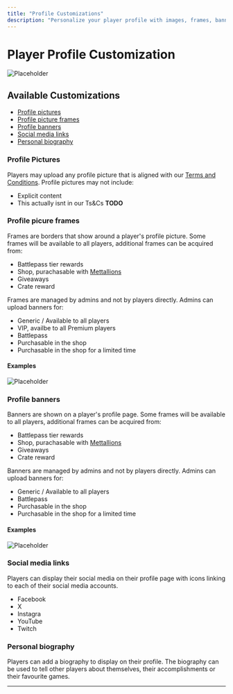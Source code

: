 ```yaml
---
title: "Profile Customizations"
description: "Personalize your player profile with images, frames, banners, and links."
---
```

# Player Profile Customization

![Placeholder](/images/screenshots/profile-customization.png)

## Available Customizations
- [Profile pictures](#profile-pictures)
- [Profile picture frames](#profile-picure-frames)
- [Profile banners](#profile-banners)
- [Social media links](#social-media-links)
- [Personal biography](#personal-biography)

### Profile Pictures
Players may upload any profile picture that is aligned with our [Terms and Conditions](https://mettlestate.com/legal/terms-and-conditions). Profile pictures may not include:
- Explicit content
- This actually isnt in our Ts&Cs **TODO**

### Profile picure frames
Frames are borders that show around a player's profile picture. Some frames will be available to all players, additional frames can be acquired from:
- Battlepass tier rewards
- Shop, purachasable with [Mettallions](/finance/mettallions)
- Giveaways
- Crate reward

Frames are managed by admins and not by players directly. Admins can upload banners for:
- Generic / Available to all players
- VIP, availbe to all Premium players
- Battlepass
- Purchasable in the shop
- Purchasable in the shop for a limited time

#### Examples
![Placeholder](/images/screenshots/frames.png)

### Profile banners 
Banners are shown on a player's profile page. Some frames will be available to all players, additional frames can be acquired from:
- Battlepass tier rewards
- Shop, purachasable with [Mettallions](/finance/mettallions)
- Giveaways
- Crate reward

Banners are managed by admins and not by players directly. Admins can upload banners for:
- Generic / Available to all players
- Battlepass
- Purchasable in the shop
- Purchasable in the shop for a limited time

#### Examples
![Placeholder](/images/screenshots/banners.png)

### Social media links
Players can display their social media on their profile page with icons linking to each of their social media accounts.
- Facebook
- X
- Instagra
- YouTube
- Twitch 

### Personal biography
Players can add a biography to display on their profile. The biography can be used to tell other players about themselves, their accomplishments or their favourite games.

---
